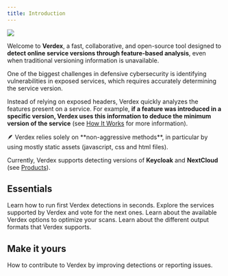 ```yaml
---
title: Introduction
---
```


<Frame>
  <img src="/images/screenshot.png" />
</Frame>

Welcome to **Verdex**, a fast, collaborative, and open-source tool designed to 
**detect online service versions through feature-based analysis**,
even when traditional versioning information is unavailable.

One of the biggest challenges in defensive cybersecurity is identifying vulnerabilities in exposed services, 
which requires accurately determining the service version.

Instead of relying on exposed headers, Verdex quickly analyzes the features present on a service. 
For example, **if a feature was introduced in a specific version, Verdex uses this information to deduce the 
minimum version of the service** (see [How It Works](/how-it-works) for more information).

<Note>
  🪶 Verdex relies solely on **non-aggressive methods**, in particular by using mostly static assets (javascript, css and html files).
</Note>

Currently, Verdex supports detecting versions of **Keycloak** and **NextCloud** (see [Products](/essentials/products)).

## Essentials

<CardGroup cols={2}>
  <Card title="Quickstart" icon="wand-magic-sparkles" href="/quickstart">
    Learn how to run first Verdex detections in seconds.
  </Card>

  <Card title="Products" icon="crosshairs-simple" href="/essentials/products">
    Explore the services supported by Verdex and vote for the next ones.
  </Card>

  <Card title="Detection Options" icon="wrench" href="/essentials/options">
    Learn about the available Verdex options to optimize your scans.
  </Card>

  <Card title="Output Formats" icon="right-from-bracket" href="/essentials/output">
    Learn about the different output formats that Verdex supports.
  </Card>
</CardGroup>

## Make it yours

<CardGroup cols={2}>
  <Card title="Contribute" icon="lightbulb" href="/contribute/introduction">
    How to contribute to Verdex by improving detections or reporting issues.
  </Card>
</CardGroup>